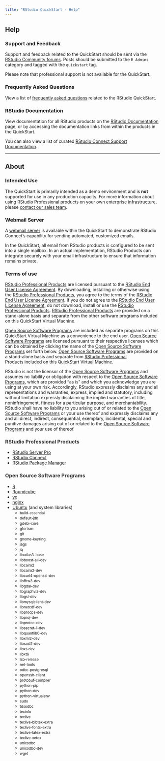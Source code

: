 ```yaml
---
title: "RStudio QuickStart - Help"
---
```


## Help

### Support and Feedback

Support and feedback related to the QuickStart should be sent via the [RStudio Community forums](https://community.rstudio.com/tags/c/r-admin/quickstart). Posts should be submitted to the `R Admins` category and tagged with the `quickstart` tag.

Please note that professional support is not available for the QuickStart.

### Frequently Asked Questions

View a list of [frequently asked questions](https://support.rstudio.com/hc/en-us/articles/360014001734-RStudio-Quickstart-FAQ) related to the RStudio QuickStart.

### RStudio Documentation

View documentation for all RStudio products on the [RStudio Documentation](http://docs.rstudio.com/) page, or by accessing the documentation links from within the products in the QuickStart.

You can also view a list of curated [RStudio Connect Support Documentation](https://support.rstudio.com/hc/en-us/sections/204688508-RStudio-Connect).

<hr>

## About

### Intended Use

The QuickStart is primarily intended as a demo environment and is **not** supported for use in any production capacity. For more information about using RStudio Professional products on your own enterprise infrastructure, please [contact our sales team](https://www.rstudio.com/about/contact-sales/).

### Webmail Server

A <a href="webmail/" target="_blank">webmail server</a> is available within the QuickStart to demonstrate RStudio Connect’s capability for sending automated, customized emails.

In the QuickStart, all email from RStudio products is configured to be sent into a single mailbox. In an actual implementation, RStudio Products can integrate securely with your email infrastructure to ensure that information remains private.

<!-- Terms of Use from https://www.rstudio.com/about/quickstart/ -->

<div id="terms-of-use-for-this-quickstart-virtual-machine" class="section level3">
<h3>Terms of use</h3>
<a href="#pro">RStudio Professional Products</a> are licensed pursuant to the <a href="https://www.rstudio.com/about/eula/">RStudio End User License Agreement</a>. By downloading, installing or otherwise using the <a href="#pro">RStudio Professional Products</a>, you agree to the terms of the <a href="https://www.rstudio.com/about/eula/">RStudio End User License Agreement</a>. If you do not agree to the <a href="https://www.rstudio.com/about/eula/">RStudio End User License Agreement</a>, do not download, install or use the <a href="#pro">RStudio Professional Products</a>. <a href="#pro">RStudio Professional Products</a> are provided on a stand-alone basis and separate from the other software programs included on this QuickStart Virtual Machine.

<a href="#oss">Open Source Software Programs</a> are included as separate programs on this QuickStart Virtual Machine as a convenience to the end user. <a href="#oss">Open Source Software Programs</a> are licensed pursuant to their respective licenses which can be obtained by clicking the name of the <a href="#oss">Open Source Software Programs</a> set forth below. <a href="#oss">Open Source Software Programs</a> are provided on a stand-alone basis and separate from <a href="#pro">RStudio Professional Products</a> included on this QuickStart Virtual Machine.

RStudio is not the licensor of the <a href="#oss">Open Source Software Programs</a> and assumes no liability or obligation with respect to the <a href="#oss">Open Source Software Programs</a>, which are provided “as is” and which you acknowledge you are using at your own risk. Accordingly, RStudio expressly disclaims any and all representations and warranties, express, implied and statutory, including without limitation expressly disclaiming the implied warranties of title, noninfringement, fitness for a particular purpose, and merchantability. RStudio shall have no liability to you arising out of or related to the <a href="#oss">Open Source Software Programs</a> or your use thereof and expressly disclaims any and all direct, indirect, consequential, exemplary, incidental, special and punitive damages arising out of or related to the <a href="#oss">Open Source Software Programs</a> and your use of thereof.

</div>
<div id="rstudio-professional-products" class="section level3">
<h3><a name="pro"></a><span style="color: #404040;">RStudio Professional Products</span></h3>
<ul>
 	<li><a href="https://www.rstudio.com/products/rstudio-server-pro/evaluation/">RStudio Server Pro</a></li>
 	<li><a href="https://www.rstudio.com/products/connect/evaluation/">RStudio Connect</a></li>
 	<li><a href="https://www.rstudio.com/products/package-manager/eval/">RStudio Package Manager</a></li>
</ul>
</div>
<div id="open-source-software-programs" class="section level3">
<h3><a name="oss"></a><span style="color: #404040;">Open Source Software Programs</span></h3>
<ul>
 	<li><a href="https://www.r-project.org/Licenses/">R</a></li>
 	<li><a href="https://roundcube.net/license/">Roundcube</a></li>
 	<li><a href="https://yq.readthedocs.io/en/latest/#license">yq</a></li>
 	<li><a href="http://nginx.org/LICENSE">nginx</a></li>
 	<li><a href="https://www.ubuntu.com/licensing">Ubuntu</a> (and system libraries)
<ul>
 	<li><small>build-essential</small></li>
 	<li><small>default-jdk</small></li>
 	<li><small>gdebi-core</small></li>
 	<li><small>gfortran</small></li>
 	<li><small>git</small></li>
 	<li><small>gnome-keyring</small></li>
 	<li><small>jags</small></li>
 	<li><small>jq</small></li>
 	<li><small>libatlas3-base</small></li>
 	<li><small>libboost-all-dev</small></li>
 	<li><small>libcairo2</small></li>
 	<li><small>libcairo2-dev</small></li>
 	<li><small>libcurl4-openssl-dev</small></li>
 	<li><small>libfftw3-dev</small></li>
 	<li><small>libgdal-dev</small></li>
 	<li><small>libgraphviz-dev</small></li>
 	<li><small>libgsl-dev</small></li>
 	<li><small>libmysqlclient-dev</small></li>
 	<li><small>libnetcdf-dev</small></li>
 	<li><small>libprocps-dev</small></li>
 	<li><small>libproj-dev</small></li>
 	<li><small>libprotoc-dev</small></li>
 	<li><small>libsecret-1-dev</small></li>
 	<li><small>libquantlib0-dev</small></li>
 	<li><small>libxml2-dev</small></li>
 	<li><small>libsasl2-dev</small></li>
 	<li><small>libxt-dev</small></li>
 	<li><small>libxt6</small></li>
 	<li><small>lsb-release</small></li>
 	<li><small>net-tools</small></li>
 	<li><small>odbc-postgresql</small></li>
 	<li><small>openssh-client</small></li>
 	<li><small>protobuf-compiler</small></li>
 	<li><small>python-pip</small></li>
 	<li><small>python-dev</small></li>
 	<li><small>python-virtualenv</small></li>
 	<li><small>sudo</small></li>
 	<li><small>tdsodbc</small></li>
 	<li><small>texinfo</small></li>
 	<li><small>texlive</small></li>
 	<li><small>texlive-bibtex-extra</small></li>
 	<li><small>texlive-fonts-extra</small></li>
 	<li><small>texlive-latex-extra</small></li>
 	<li><small>texlive-xetex</small></li>
 	<li><small>unixodbc</small></li>
 	<li><small>unixodbc-dev</small></li>
 	<li><small>wget</small></li>
</ul>
</li>
</ul>
</div>

